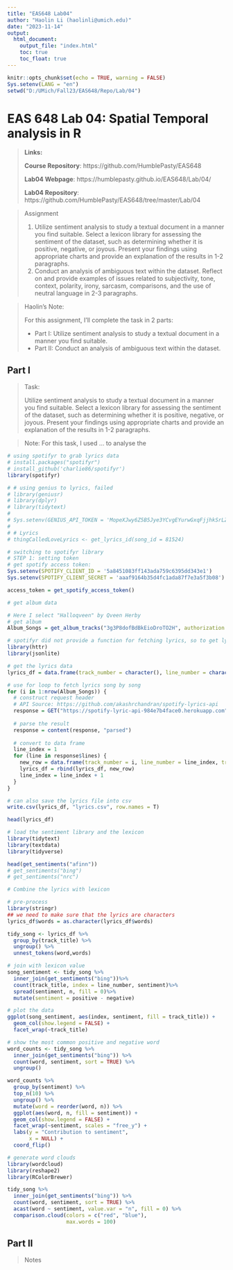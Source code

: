 ```yaml
---
title: "EAS648 Lab04"
author: "Haolin Li (haolinli@umich.edu)"
date: "2023-11-14"
output: 
  html_document:
    output_file: "index.html"
    toc: true
    toc_float: true
---
```


```r
knitr::opts_chunk$set(echo = TRUE, warning = FALSE)
Sys.setenv(LANG = "en")
setwd("D:/UMich/Fall23/EAS648/Repo/Lab/04")
```

# EAS 648 Lab 04: Spatial Temporal analysis in R

> **Links: **
>
> **Course Repository**: https://github.com/HumblePasty/EAS648
>
> **Lab04 Webpage**: https://humblepasty.github.io/EAS648/Lab/04/
>
> **Lab04 Repository**: https://github.com/HumblePasty/EAS648/tree/master/Lab/04


> Assignment
>
> 1. Utilize sentiment analysis to study a textual document in a manner you find suitable. Select a lexicon library for assessing the sentiment of the dataset, such as determining whether it is positive, negative, or joyous. Present your findings using appropriate charts and provide an explanation of the results in 1-2 paragraphs.
> 2. Conduct an analysis of ambiguous text within the dataset. Reflect on and provide examples of issues related to subjectivity, tone, context, polarity, irony, sarcasm, comparisons, and the use of neutral language in 2-3 paragraphs.


> Haolin's Note:
>
> For this assignment, I'll complete the task in 2 parts:
>
> - Part I: Utilize sentiment analysis to study a textual document in a manner you find suitable.
> - Part II: Conduct an analysis of ambiguous text within the dataset.

## Part I

> Task:
>
> Utilize sentiment analysis to study a textual document in a manner you find suitable. Select a lexicon library for assessing the sentiment of the dataset, such as determining whether it is positive, negative, or joyous. Present your findings using appropriate charts and provide an explanation of the results in 1-2 paragraphs.

> Note: For this task, I used ... to analyse the 

```r
# using spotifyr to grab lyrics data
# install.packages("spotifyr")
# install_github('charlie86/spotifyr')
library(spotifyr)

# # using genius to lyrics, failed
# library(geniusr)
# library(dplyr)
# library(tidytext)
# 
# Sys.setenv(GENIUS_API_TOKEN = 'MopeXJwy6Z5B5Jye3YCvgEYurwGxqFjjhkSrLZk2564jxgXTWjNtXxD94GllMwEc')
# 
# # Lyrics
# thingCalledLoveLyrics <- get_lyrics_id(song_id = 81524)

# switching to spotifyr library
# STEP 1: setting token
# get spotify access token:
Sys.setenv(SPOTIFY_CLIENT_ID = '5a8451083ff143ada759c6395dd343e1')
Sys.setenv(SPOTIFY_CLIENT_SECRET = 'aaaf9164b35d4fc1ada87f7e3a5f3b08')

access_token = get_spotify_access_token()

# get album data

# Here I select "Halloqveen" by Qveen Herby
# get album 
Album_Songs = get_album_tracks("3g3P8dofBdBkEioDroTO2H", authorization = access_token)

# spotifyr did not provide a function for fetching lyrics, so to get lyrics, I have to use a external api provided by a Github author:
library(httr)
library(jsonlite)

# get the lyrics data
lyrics_df = data.frame(track_number = character(), line_number = character(), track_title = character(), timeTag = character(), words = character(), stringsAsFactors = F)

# use for loop to fetch lyrics song by song
for (i in 1:nrow(Album_Songs)) {
  # construct request header
  # API Source: https://github.com/akashrchandran/spotify-lyrics-api
  response = GET("https://spotify-lyric-api-984e7b4face0.herokuapp.com", query = list(trackid = Album_Songs$id[i], format = "lrc"))
  
  # parse the result
  response = content(response, "parsed")
  
  # convert to data frame
  line_index = 1
  for (line in response$lines) {
    new_row = data.frame(track_number = i, line_number = line_index, track_title = Album_Songs$name[i], timeTag = line$timeTag, words = line$words, stringsAsFactors = FALSE)
    lyrics_df = rbind(lyrics_df, new_row)
    line_index = line_index + 1
  }
}

# can also save the lyrics file into csv
write.csv(lyrics_df, "lyrics.csv", row.names = T)

head(lyrics_df)

```

```r
# load the sentiment library and the lexicon
library(tidytext)
library(textdata)
library(tidyverse)

head(get_sentiments("afinn"))
# get_sentiments("bing")
# get_sentiments("nrc")
```

```r
# Combine the lyrics with lexicon

# pre-process
library(stringr)
## we need to make sure that the lyrics are characters
lyrics_df$words = as.character(lyrics_df$words)

tidy_song <- lyrics_df %>%
  group_by(track_title) %>%
  ungroup() %>%
  unnest_tokens(word,words)

# join with lexicon value
song_sentiment <- tidy_song %>%
  inner_join(get_sentiments("bing"))%>%
  count(track_title, index = line_number, sentiment)%>%
  spread(sentiment, n, fill = 0)%>%
  mutate(sentiment = positive - negative)

```

```r
# plot the data
ggplot(song_sentiment, aes(index, sentiment, fill = track_title)) +
  geom_col(show.legend = FALSE) +
  facet_wrap(~track_title)
```

```r
# show the most common positive and negative word
word_counts <- tidy_song %>%
  inner_join(get_sentiments("bing")) %>%
  count(word, sentiment, sort = TRUE) %>%
  ungroup()

word_counts %>%
  group_by(sentiment) %>%
  top_n(10) %>%
  ungroup() %>%
  mutate(word = reorder(word, n)) %>%
  ggplot(aes(word, n, fill = sentiment)) +
  geom_col(show.legend = FALSE) +
  facet_wrap(~sentiment, scales = "free_y") +
  labs(y = "Contribution to sentiment",
       x = NULL) +
  coord_flip()
```

```r
# generate word clouds
library(wordcloud)
library(reshape2)
library(RColorBrewer)

tidy_song %>%
  inner_join(get_sentiments("bing")) %>%
  count(word, sentiment, sort = TRUE) %>%
  acast(word ~ sentiment, value.var = "n", fill = 0) %>%
  comparison.cloud(colors = c("red", "blue"),
                   max.words = 100)
```


## Part II

> Notes

```r

```

